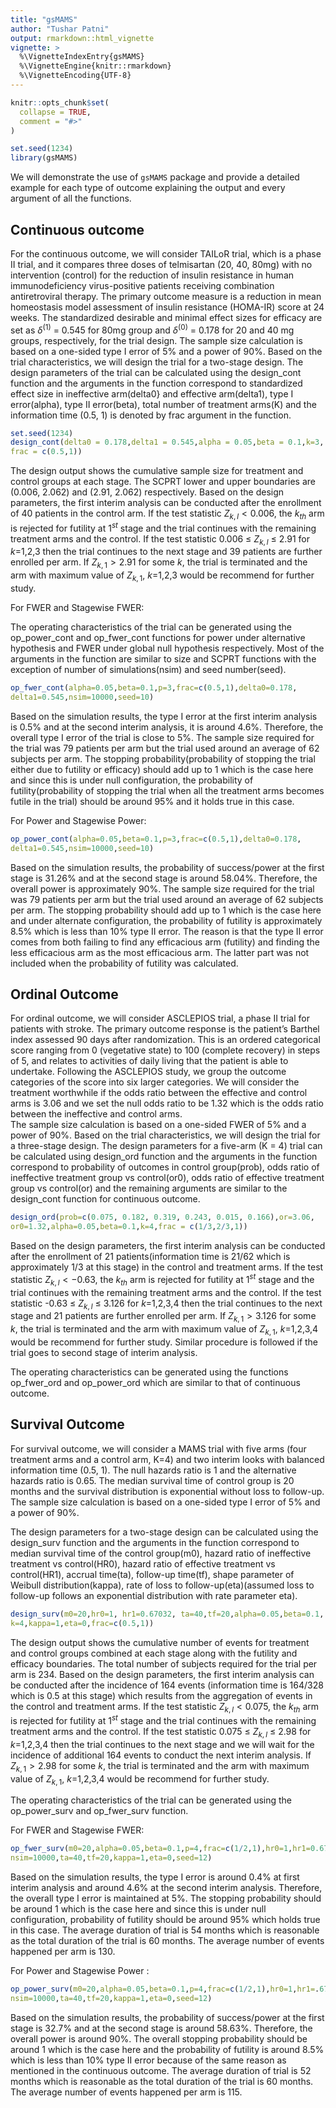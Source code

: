 ```yaml
---
title: "gsMAMS"
author: "Tushar Patni"
output: rmarkdown::html_vignette
vignette: >
  %\VignetteIndexEntry{gsMAMS}
  %\VignetteEngine{knitr::rmarkdown}
  %\VignetteEncoding{UTF-8}
---
```


```r
knitr::opts_chunk$set(
  collapse = TRUE,
  comment = "#>"
)
```

```r
set.seed(1234)
library(gsMAMS)
```

We will demonstrate the use of `gsMAMS` package and provide a detailed example for each type of outcome explaining the output and every argument of all the functions.

## Continuous outcome
For the continuous outcome, we will consider TAILoR trial, which is a phase II trial, and it compares three doses of telmisartan (20, 40, 80mg) with no intervention (control) for the reduction of insulin resistance in human immunodeficiency virus-positive patients receiving combination antiretroviral therapy. The primary outcome measure is a reduction in mean homeostasis model assessment of insulin resistance (HOMA-IR) score at 24 weeks. The standardized desirable and minimal effect sizes for efficacy are set as $\delta^{(1)}$ = 0.545 for 80mg group and $\delta^{(0)}$ = 0.178 for 20 and 40 mg groups, respectively, for the trial design. 
The sample size calculation is based on a one-sided type I error of 5\% and a power of 90\%. Based on the trial characteristics, we will design the trial for a two-stage design.
The design parameters of the trial can be calculated using the design_cont function and the arguments in the function correspond to standardized effect size in ineffective arm(delta0} and effective arm(delta1), type I error(alpha), type II error(beta), total number of treatment arms(K) and the information time (0.5, 1) is denoted by frac argument in the function.

```r
set.seed(1234)
design_cont(delta0 = 0.178,delta1 = 0.545,alpha = 0.05,beta = 0.1,k=3,
frac = c(0.5,1))
```


The design output shows the cumulative sample size for treatment and control groups at each stage. The SCPRT lower and upper boundaries are (0.006, 2.062) and (2.91, 2.062) respectively.
Based on the design parameters, the first interim analysis can be conducted after the enrollment of 40 patients in the control arm. If the test statistic $Z_{k,l}<0.006$, the $k_{th}$ arm is rejected for futility at $1^{st}$ stage and the trial continues with the remaining treatment arms and the control. If the test statistic 0.006 $\le$ $Z_{k,l}$ $\le$ 2.91 for $k$=1,2,3 then the trial continues to the next stage and 39 patients are further enrolled per arm. If $Z_{k,1} >2.91$ for some $k$, the trial is terminated and the arm with maximum value of $Z_{k,1}$, $k$=1,2,3 would be recommend for further study.

For FWER and Stagewise FWER:

The operating characteristics of the trial can be generated using the op_power_cont and op_fwer_cont functions for power under alternative hypothesis and FWER under global null hypothesis respectively. Most of the arguments in the function are similar to size and SCPRT functions with the exception of number of simulations(nsim) and seed number(seed).

```R
op_fwer_cont(alpha=0.05,beta=0.1,p=3,frac=c(0.5,1),delta0=0.178,
delta1=0.545,nsim=10000,seed=10)
``` 
Based on the simulation results, the type I error at the first interim analysis is 0.5\% and at the second interim analysis, it is around 4.6\%. Therefore, the overall type I error of the trial is close to 5\%. The sample size required for the trial was 79 patients per arm but the trial used around an average of 62 subjects per arm. The stopping probability(probability of stopping the trial either due to futility or efficacy) should add up to 1 which is the case here and since this is under null configuration, the probability of futility(probability of stopping the trial when all the treatment arms becomes futile in the trial) should be around 95\% and it holds true in this case. 


For Power and Stagewise Power:
```R
op_power_cont(alpha=0.05,beta=0.1,p=3,frac=c(0.5,1),delta0=0.178,
delta1=0.545,nsim=10000,seed=10)
```
Based on the simulation results, the probability of success/power at the first stage is 31.26\% and at the second stage is around 58.04\%. Therefore, the overall power is approximately 90\%. The sample size required for the trial was 79 patients per arm but the trial used around an average of 62 subjects per arm. The stopping probability should add up to 1 which is the case here and under alternate configuration, the probability of futility is approximately 8.5\% which is less than 10\% type II error. The reason is that the type II error comes from both failing to find any efficacious arm (futility) and finding the less efficacious arm as the most efficacious arm. The latter part was not included when the probability of futility was calculated.


## Ordinal Outcome
For ordinal outcome, we will consider ASCLEPIOS trial, a phase II trial for patients with stroke. The primary outcome response is the patient's Barthel index assessed 90 days after randomization. This is an ordered categorical score ranging from 0 (vegetative state) to 100 (complete recovery) in steps of 5, and relates to activities of daily living that the patient is able to undertake. Following the ASCLEPIOS study, we group the outcome categories of the score into six larger categories. We will consider the treatment worthwhile if the odds ratio between the effective and control arms is 3.06 and we set the null odds ratio to be 1.32 which is the odds ratio between the ineffective and control arms.   
The sample size calculation is based on a one-sided FWER of 5\% and a power of 90\%. Based on the trial characteristics, we will design the trial for a three-stage design. The design parameters for a five-arm (K = 4) trial can be calculated using design_ord function and the arguments in the function correspond to probability of outcomes in control group(prob), odds ratio of ineffective treatment group vs control(or0), odds ratio of effective treatment group vs control(or) and the remaining arguments are similar to the design_cont function for continuous outcome.

```R
design_ord(prob=c(0.075, 0.182, 0.319, 0.243, 0.015, 0.166),or=3.06,
or0=1.32,alpha=0.05,beta=0.1,k=4,frac = c(1/3,2/3,1))
```
Based on the design parameters, the first interim analysis can be conducted after the enrollment of 21 patients(information time is 21/62 which is approximately 1/3 at this stage) in the control and treatment arms. If the test statistic $Z_{k,l}<-0.63$, the $k_{th}$ arm is rejected for futility at $1^{st}$ stage and the trial continues with the remaining treatment arms and the control. If the test statistic -0.63 $\le$ $Z_{k,l}$ $\le$ 3.126 for $k$=1,2,3,4 then the trial continues to the next stage and 21 patients are further enrolled per arm. If $Z_{k,1} >3.126$ for some $k$, the trial is terminated and the arm with maximum value of $Z_{k,1}$, $k$=1,2,3,4 would be recommend for further study. Similar procedure is followed if the trial goes to second stage of interim analysis.


The operating characteristics can be generated using the functions op_fwer_ord and op_power_ord which are similar to that of continuous outcome.

## Survival Outcome
For survival outcome, we will consider a MAMS trial with five arms (four treatment arms and a control arm, K=4) and two interim looks with balanced information time (0.5, 1). The null hazards ratio is 1 and the alternative hazards ratio is 0.65. The median survival time of control group is 20 months and the survival distribution is exponential without loss to follow-up. The sample size calculation is based on a one-sided type I error of 5\% and a power of 90\%. 

The design parameters for a two-stage design can be calculated using the design_surv function and the arguments in the function correspond to median survival time of the control group(m0), hazard ratio of ineffective treatment vs control(HR0), hazard ratio of effective treatment vs control(HR1), accrual time(ta), follow-up time(tf), shape parameter of Weibull distribution(kappa), rate of loss to follow-up(eta)(assumed loss to follow-up follows an exponential distribution with rate parameter eta). 

```R
design_surv(m0=20,hr0=1, hr1=0.67032, ta=40,tf=20,alpha=0.05,beta=0.1,
k=4,kappa=1,eta=0,frac=c(0.5,1))
```
The design output shows the cumulative number of events for treatment and control groups combined at each stage along with the futility and efficacy boundaries. The total number of subjects required for the trial per arm is 234. 
Based on the design parameters, the first interim analysis can be conducted after the incidence of  164 events (information time is 164/328 which is 0.5 at this stage) which results from the aggregation of events in the control and treatment arms. If the test statistic $Z_{k,l}<0.075$, the $k_{th}$ arm is rejected for futility at $1^{st}$ stage and the trial continues with the remaining treatment arms and the control. If the test statistic 0.075 $\le$ $Z_{k,l}$ $\le$ 2.98 for $k$=1,2,3,4 then the trial continues to the next stage and we will wait for the incidence of additional 164 events to conduct the next interim analysis. If $Z_{k,1} >2.98$ for some $k$, the trial is terminated and the arm with maximum value of $Z_{k,1}$, $k$=1,2,3,4 would be recommend for further study.


The operating characteristics of the trial can be generated using the op_power_surv and op_fwer_surv function.

For FWER and Stagewise FWER:
```R
op_fwer_surv(m0=20,alpha=0.05,beta=0.1,p=4,frac=c(1/2,1),hr0=1,hr1=0.6703,
nsim=10000,ta=40,tf=20,kappa=1,eta=0,seed=12)
```
Based on the simulation results, the type I error is around 0.4\% at first interim analysis and around 4.6\% at the second interim analysis. Therefore, the overall type I error is maintained at 5\%. The stopping probability should be around 1 which is the case here and since this is under null configuration, probability of futility should be around 95\% which holds true in this case. The average duration of trial is 54 months which is reasonable as the total duration of the trial is 60 months. The average number of events happened per arm is 130.

For Power and Stagewise Power :
```R
op_power_surv(m0=20,alpha=0.05,beta=0.1,p=4,frac=c(1/2,1),hr0=1,hr1=.6703,
nsim=10000,ta=40,tf=20,kappa=1,eta=0,seed=12)             
```
Based on the simulation results, the probability of success/power at the first stage is 32.7\% and at the second stage is around 58.63\%. Therefore, the overall power is around 90\%. The overall stopping probability should be around 1 which is the case here and the probability of futility is around 8.5\% which is less than 10\% type II error because of the same reason as mentioned in the continuous outcome. The average duration of trial is 52 months which is reasonable as the total duration of the trial is 60 months. The average number of events happened per arm is 115.    
